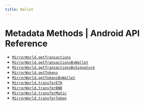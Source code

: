 ```yaml
---
title: Wallet
---
```


# Metadata Methods | Android API Reference

- [`MirrorWorld.getTransactions`](/api-reference/android/evm/wallet/getTransactions)
- [`MirrorWorld.getTransactionsByWallet`](/api-reference/android/evm/wallet/getTransactionsByWallet)
- [`MirrorWorld.getTransactionsBySignature`](/api-reference/android/evm/wallet/getTransactionsBySignature)
- [`MirrorWorld.getTokens`](/api-reference/android/evm/wallet/getTokens)
- [`MirrorWorld.getTokensByWallet`](/api-reference/android/evm/wallet/getTokensByWallet)
- [`MirrorWorld.transferETH`](/api-reference/android/evm/wallet/transferETH)
- [`MirrorWorld.transferBNB`](/api-reference/android/evm/wallet/transferBNB)
- [`MirrorWorld.transferMatic`](/api-reference/android/evm/wallet/transferMatic)
- [`MirrorWorld.transferToken`](/api-reference/android/evm/wallet/transferToken)